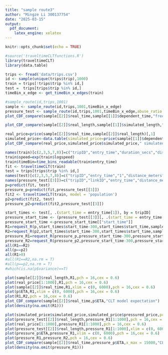 ```yaml
---
title: "sample route3"
author: "Mingze Li 300137754"
date: "2025-03-15"
output:
  pdf_document:
    latex_engine: xelatex
---
```


```r
knitr::opts_chunk$set(echo = TRUE)

```

```r
#source('traveltimeCLTfunctions.R')
library(traveltimeCLT)
library(data.table)
```

```r
trips <- fread('data/trips.csv')
id <- sample(unique(trips$trip),1000)
train = trips[!trips$trip %in% id,]
test =  trips[trips$trip %in% id,]
timeBin_x_edge <- get_timeBin_x_edges(train)
```

```r
#sample_route(id,trips,1001)
sample <- sample_route(id,trips,1001,timeBin_x_edge)
pressure_test <- sample_route(id,trips,1001,timeBin_x_edge,abuse_ratio = 0.1,abuse_multiplier = 5)
plot_CDF_compare(sample[[2]]$real_time,sample[[1]]$dependent_time,"frequency simulation")
```
```r
plot_CDF_compare(sample[[2]]$real_length,sample[[1]]$simulated_length,"global edge number simulation","total length","CDF of length",60000)
```

```r
real_price=price(sample[[2]]$real_time,sample[[2]]$real_length)[,1]
simulated_price<-data.table(simulated_price=price(sample[[1]]$dependent_time,sample[[1]]$simulated_length)[,1],pressured_price=price(pressure_test[[1]]$dependent_time,pressure_test[[1]]$simulated_length)[,1])
plot_CDF_compare(real_price,simulated_price$simulated_price," simulated price","price","CDF of price",100)
```


```r
names(train)[c(2,3,5,7,8)]=c("tripID","entry_time","duration_secs","distance_meters","linkID")
train$speed=exp(train$logspeed)
train$timeBin=time_bins_readable(train$entry_time)
fit <- traveltimeCLT(train)
test = trips[trips$trip %in% id,]
names(test)[c(2,3,5,7,8)]=c("tripID","entry_time","1","distance_meters","linkID")
names(pressure_test[[3]])=c("tripID","linkID","entry_time","distance_meters")
p=predict(fit, test)
pressure_p=predict(fit,pressure_test[[3]])
fit2 <- traveltimeCLT(train, model = 'population')
p2=predict(fit2, test)
pressure_p2=predict(fit2,pressure_test[[3]])
```

```r
start_times <- test[, .(start_time = entry_time[1]), by = tripID]
pressure_start_time <- (pressure_test[[3]][, .(start_time = entry_time[1]), by = tripID][,2])
pressure_start_time <-pressure_start_time[["start_time"]]
R1=request_R(p,start_times$start_time-300,start_times$start_time,sample[[2]]$real_length,1,risk_free=0)
R2=request_R(p2,start_times$start_time-300,start_times$start_time,sample[[2]]$real_length,1,risk_free=0)
pressure_R1=request_R(pressure_p,pressure_start_time-300,pressure_start_time,pressure_test[[1]]$simulated_length,1,risk_free=0)
pressure_R2=request_R(pressure_p2,pressure_start_time-300,pressure_start_time,pressure_test[[1]]$simulated_length,1,risk_free=0)
all(R1==R2)
all(p==p2)
all(R1>0)
#all(R1==R2,na.rm = T)
#all(p==p2,na.rm = T)
#which(is.na(p$variance)==T)

```


```r
plot(sample[[2]]$real_length,R1,pch = 16,cex = 0.6)
plot(real_price[1:1000],R1,pch = 16,cex = 0.6)
plot(sample[[2]]$real_time,R1,xlim = c(0, 6000),pch = 16,cex = 0.6)
plot(p$ETA,R1,xlim = c(0, 6000),pch = 16,cex = 0.6)
plot(R1,R2,pch = 16,cex = 0.6)
plot_CDF_compare(sample[[2]]$real_time,p$ETA,"CLT model expectation")
plot(density(na.omit(R1)))
```

```r
plot(simulated_price$simulated_price,simulated_price$pressured_price,pch = 16,cex = 0.6)
plot(pressure_test[[2]]$real_length,pressure_R1[1:1000],pch = 16,cex = 0.6)
plot(real_price[1:1000],pressure_R1[1:1000],pch = 16,cex = 0.6)
plot(pressure_test[[2]]$real_length,pressure_R1[1:1000],xlim = c(0, 6000),pch = 16,cex = 0.6)
plot(pressure_p$ETA,pressure_R1,xlim = c(0, 6000),pch = 16,cex = 0.6)
plot(pressure_R1,pressure_R2,pch = 16,cex = 0.6)
plot_CDF_compare(sample[[2]]$real_time,pressure_p$ETA,x_max = 15000,"CLT model expectation")
plot(density(na.omit(pressure_R1)))
```

